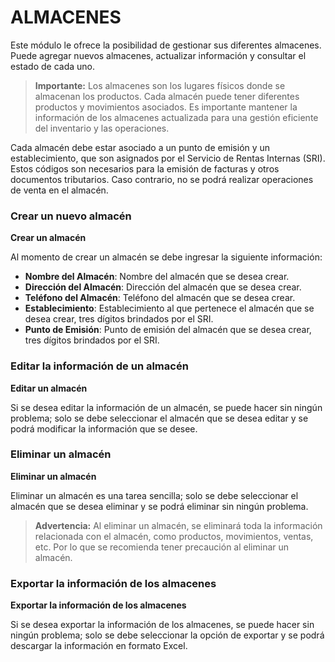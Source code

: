 
# **ALMACENES**

Este módulo le ofrece la posibilidad de gestionar sus diferentes almacenes. Puede agregar nuevos almacenes, actualizar información y consultar el estado de cada uno.

> **Importante:** Los almacenes son los lugares físicos donde se almacenan los productos. Cada almacén puede tener diferentes productos y movimientos asociados. Es importante mantener la información de los almacenes actualizada para una gestión eficiente del inventario y las operaciones.

<Callout type="warning" emoji="⚠️">
Cada almacén debe estar asociado a un punto de emisión y un establecimiento, que son asignados por el Servicio de Rentas Internas (SRI). Estos códigos son necesarios para la emisión de facturas y otros documentos tributarios. Caso contrario, no se podrá realizar operaciones de venta en el almacén.
</Callout>

### Crear un nuevo almacén
**Crear un almacén**

Al momento de crear un almacén se debe ingresar la siguiente información:

- **Nombre del Almacén**: Nombre del almacén que se desea crear.
- **Dirección del Almacén**: Dirección del almacén que se desea crear.
- **Teléfono del Almacén**: Teléfono del almacén que se desea crear.
- **Establecimiento**: Establecimiento al que pertenece el almacén que se desea crear, tres dígitos brindados por el SRI.
- **Punto de Emisión**: Punto de emisión del almacén que se desea crear, tres dígitos brindados por el SRI.

### Editar la información de un almacén
**Editar un almacén**

Si se desea editar la información de un almacén, se puede hacer sin ningún problema; solo se debe seleccionar el almacén que se desea editar y se podrá modificar la información que se desee.

### Eliminar un almacén
**Eliminar un almacén**

Eliminar un almacén es una tarea sencilla; solo se debe seleccionar el almacén que se desea eliminar y se podrá eliminar sin ningún problema.

> **Advertencia:** Al eliminar un almacén, se eliminará toda la información relacionada con el almacén, como productos, movimientos, ventas, etc. Por lo que se recomienda tener precaución al eliminar un almacén.

### Exportar la información de los almacenes
**Exportar la información de los almacenes**

Si se desea exportar la información de los almacenes, se puede hacer sin ningún problema; solo se debe seleccionar la opción de exportar y se podrá descargar la información en formato Excel.
